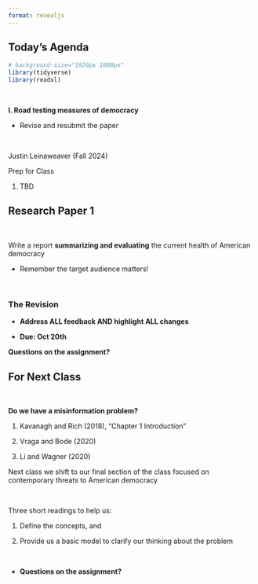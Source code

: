 ```yaml
---
format: revealjs
---
```


## Today's Agenda {background-image="Images/background-white_house_graphic_v4_muted_text2.png" .center}

```r
# background-size="1920px 1080px"
library(tidyverse)
library(readxl)
```

<br>

::: {.r-fit-text}

**I. Road testing measures of democracy**

- Revise and resubmit the paper

:::

<br>

::: r-stack
Justin Leinaweaver (Fall 2024)
:::

::: notes
Prep for Class

1. TBD

:::



## Research Paper 1 {background-image="Images/background-white_house_graphic_blue_v2.png" .center}

<br>

Write a report **summarizing and evaluating** the current health of American democracy

- Remember the target audience matters!

<br>

### The Revision

- **Address ALL feedback AND highlight ALL changes**

- **Due: Oct 20th**

::: notes

**Questions on the assignment?**

:::



## For Next Class {background-image="Images/background-blue_triangles_flipped.png" .center}

<br>

::: {.r-fit-text}
**Do we have a misinformation problem?**

1. Kavanagh and Rich (2018), "Chapter 1 Introduction"

2. Vraga and Bode (2020)

3. Li and Wagner (2020)

:::

::: notes

Next class we shift to our final section of the class focused on contemporary threats to American democracy

<br>

Three short readings to help us:

1. Define the concepts, and 

2. Provide us a basic model to clarify our thinking about the problem

<br>

- **Questions on the assignment?**

:::



